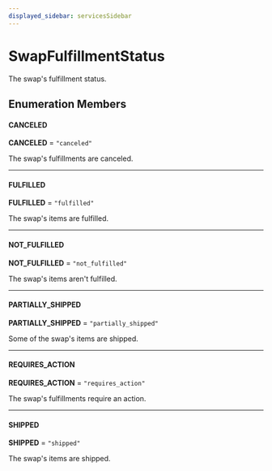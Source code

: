 ```yaml
---
displayed_sidebar: servicesSidebar
---
```



# SwapFulfillmentStatus

The swap's fulfillment status.

## Enumeration Members

#### CANCELED

 **CANCELED** = `"canceled"`

The swap's fulfillments are canceled.

___

#### FULFILLED

 **FULFILLED** = `"fulfilled"`

The swap's items are fulfilled.

___

#### NOT\_FULFILLED

 **NOT\_FULFILLED** = `"not_fulfilled"`

The swap's items aren't fulfilled.

___

#### PARTIALLY\_SHIPPED

 **PARTIALLY\_SHIPPED** = `"partially_shipped"`

Some of the swap's items are shipped.

___

#### REQUIRES\_ACTION

 **REQUIRES\_ACTION** = `"requires_action"`

The swap's fulfillments require an action.

___

#### SHIPPED

 **SHIPPED** = `"shipped"`

The swap's items are shipped.
